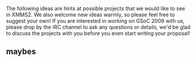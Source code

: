 The following ideas are hints at possible projects that we would like to see in XMMS2. We also welcome new ideas warmly, so please feel free to suggest your own! If you are interested in working on GSoC 2009 with us, please drop by the IRC channel to ask any questions or details, we'd be glad to discuss the projects with you before you even start writing your proposal!

{{SoCItem| title=Your idea
|description=This is where you get the chance to implement that really cool music-player related idea that has been brewing in your mind. It may be some funny interface, a crazy effect, a revolutionary way to handle collections, or something different. Surprise us! We love new ideas!
|lang=Depends
|level=Depends
|mentor=Depends}}

{{SoCItem| title=New Media Library Database Backend (S4)| description=XMMS2 uses SQLite as the backend for its media library. Since XMMS2 basically maps a key-value pairing,   it has been argued that using an SQL database in this case is suboptimal, especially with regards to some SQLite limitations. In this project, the student have to take advantage of the abstraction provided by Collections, and look into implementing a new backend for the XMMS2 media library. This project would include performance testing to showcase the differences with the current backend in various contexts of use.| lang=C| level=Hard| mentor=N/A}}

{{SoCItem| title=XMMS2-specific GUI toolkit widgets (GTK+ or Qt)| description=XMMS2 clients developed for GTK+ or Qt often implement the same widgets for displaying playlists, media status, and the media library. This project would be to implement a set of widgets for developing an xmms2 client with one of the popular toolkits. The study of existing music players and an interest in HCI would be required. Advanced examples include: a rich medialib display (scriptable, see [http://www.foobar2000.org/ foobar2000]), a graphical editor for [[Collections_Concept | Collections]], cover art manager, preferences panel for changing configvals, etc.| lang=probably C or C++| level=Medium to Hard| mentor=N/A}}

{{SoCItem| title=Effect chain clean-up and crossfade plugin| description=One of the most requested features is a cross-fade plugin. Right now cross-fade is not possible since effects (and all xform elements) are re-created for each song. Also the interface for enable and manage effect xforms is very clumsy. This SoC task is divided in three tasks. 1) create persistent xforms 2) revisit the effect configuration and 3) create a crossfade plugin. This project could also investigate passing data in frequency domain in xform chain ([http://thread.gmane.org/gmane.comp.multimedia.xmms2.devel/1535/focus=1536 see this ml thread]). The following bugs are related: 908 820 2008| lang=C| level=Medium| mentor=N/A}}

{{SoCItem| title=High-level clientlib (xmmsclient-easy)| description=Development of a higher-level client library, that would include features many clients have in common. Current ideas for xmmsclient-easy modules include: server state caching (playlist, metadata, playback status, etc), a new modular collection pattern parser, etc.| lang=C| level=Medium to Hard| mentor=N/A}}

{{SoCItem| title=The official awesome client| description=This is the legendary official client, it's finally time to get it rolling. So far there are only rough ideas, so we want this student to work with the community and get this going, it's probably more about prototypes than actual coding.| lang=C++/Qt/JavaScript| level=Hard| mentor=N/A}}

{{SoCItem| title=Your cool experimental client| description=Go crazy, experimental clients for iPhone, Android, maemo or maybe a fullscreen karaoke client.| lang=Any| level=Medium| mentor=N/A}}

{{SoCItem| title=MPD Brigde| description=An XMMS2 client that can act as an MPD server, thus allowing to control an XMMS2 server with MPD clients. There is [http://git.xmms.se/?p=mpd-bridge.git;a=summary one such attempt in Perl] by rafl and [http://www.freax.fr/photos/main.php?g2_itemId=847 another less advanced implementation in Python] by danderson, that can be used as reference (missing some parts of the MPD protocol).| lang=Any (Python would be a good choice)| level=Easy| mentor=N/A}}

== maybes ==
{{SoCItem| title=Multiple channel support| description=New formats like AC3 and DTS supports multiple channels. XMMS2 is technically prepared for this but without any decent support in the output plugins. The task will be to get full multiple channel support in XMMS2 for the PulseAudio, alsa and oss output (bonus if CoreAudio also supports it!)| lang=C| level=Medium to Hard| mentor=N/A}}

{{SoCItem| title=Mergestatus| description=We currently have multiple loosely coupled tools: our [http://bugs.xmms2.xmms.se/ Mantis bug tracker], the [http://git.xmms.se/merge merge page], [http://git.xmms.se/ Gitweb], the [http://wiki.xmms2.xmms.se/ official wiki]. We envision a new tool that would replace the merge page by transforming it into a more powerful review tool for new code in Git tree (on our server or any other), patches in mantis, etc. It would be tied to the bug tracker and allow inline commenting, Ã  la [http://www.review-board.org/ Review Board] but adapted to and optimized for the heterogeneity of DVCS and loose patches.| lang=Python| level=Hard| mentor=N/A}}

{{SoCItem| title=Spotify xform| description=Stream and browse spotify songs (probably worth taking a look at [http://despotify.se/ Despotify]).| lang=C| level=Medium| mentor=N/A}}

{{SoCItem| title=Logtable| description=We miss the log table, let's bring it back, maybe as a service client.| lang=C| level=Medium| mentor=N/A}}

{{SoCItem| title=Rockbox sync| description=[[http://www.rockbox.org Rockbox]] is the super cool F/OSS firmware for your music player. It stores its metadata in
an ondisk format called TagCache. This project would be to split the TagCache code from Rockbox out into a library, and then write a service client that given the
mount point of a rockbox device and the name of a collection would merge that collection to the player. It should hopefully support updating the TagCache on the device, but that can also be done by having the device sync itself. It should also support removing all songs from an arbitrary collection from the device.| lang=C| level=Medium| mentor=N/A}}

{{SoCItem| title=emacs Client library| description=Emacs supports everything, and is a magical land where things are still amazing and special. XMMS2 also fits some of that description, so clearly one should be able to control and program clients for xmms2 from emacs! This project would be to implement the client library in ELisp as well as a small client, or better still EMMS integration.| lang=elisp| level=Easy to Medium| mentor=N/A}}